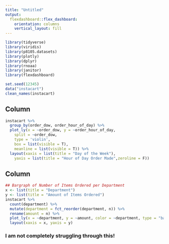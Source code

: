 ```yaml
---
title: "Untitled"
output: 
  flexdashboard::flex_dashboard:
    orientation: columns
    vertical_layout: fill
---
```

```r
library(tidyverse)
library(viridis)
library(p8105.datasets)
library(plotly)
library(dplyr)
library(rnoaa)
library(janitor)
library(flexdashboard)
```
```r
set.seed(12345)
data("instacart")
clean_names(instacart)
```
Column {data-width=650}
-----------------------------------------------------------------------
```r
instacart %>%
  group_by(order_dow, order_hour_of_day) %>%
  plot_ly(x = ~order_dow, y = ~order_hour_of_day,
    split = ~order_dow,
    type = 'violin',
    box = list(visible = T),
    meanline = list(visible = T)) %>% 
  layout(xaxis = list(title = "Day of the Week"),
    yaxis = list(title = "Hour of Day Order Made",zeroline = F))
```
Column {data-width=350}
-----------------------------------------------------------------------
```r
## Bargraph of Number of Items Ordered per Department
x <- list(title = "Department")
y <- list(title = "Amount of Items Ordered")
instacart %>%
  count(department) %>% 
  mutate(department = fct_reorder(department, n)) %>% 
  rename(amount = n) %>%
  plot_ly(x = ~department, y = ~amount, color = ~department, type = "bar") %>%
  layout(xaxis = x, yaxis = y)
```


### I am not completely struggling through this!

